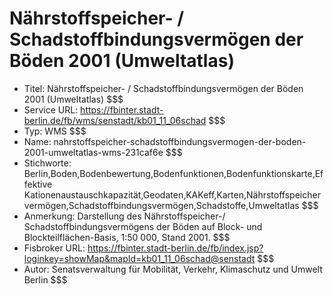 # Nährstoffspeicher- / Schadstoffbindungsvermögen der Böden 2001 (Umweltatlas)
- Titel: Nährstoffspeicher- / Schadstoffbindungsvermögen der Böden 2001 (Umweltatlas) $$$
- Service URL: https://fbinter.stadt-berlin.de/fb/wms/senstadt/kb01_11_06schad $$$
- Typ: WMS $$$
- Name: nahrstoffspeicher-schadstoffbindungsvermogen-der-boden-2001-umweltatlas-wms-231caf6e $$$
- Stichworte: Berlin,Boden,Bodenbewertung,Bodenfunktionen,Bodenfunktionskarte,Effektive Kationenaustauschkapazität,Geodaten,KAKeff,Karten,Nährstoffspeichervermögen,Schadstoffbindungsvermögen,Schadstoffe,Umweltatlas $$$
- Anmerkung: Darstellung des Nährstoffspeicher-/ Schadstoffbindungsvermögens der Böden auf Block- und Blockteilflächen-Basis, 1:50 000, Stand 2001. $$$
- Fisbroker URL: https://fbinter.stadt-berlin.de/fb/index.jsp?loginkey=showMap&mapId=kb01_11_06schad@senstadt $$$
- Autor: Senatsverwaltung für Mobilität, Verkehr, Klimaschutz und Umwelt Berlin $$$
